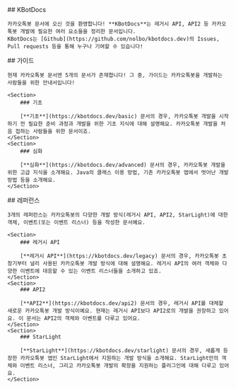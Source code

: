 <Section>
    ## KBotDocs

    카카오톡봇 문서에 오신 것을 환영합니다! **KBotDocs**는 레거시 API, API2 등 카카오톡봇 개발에 필요한 여러 요소들을 정리한 문서입니다. 
    KBotDocs는 [Github](https://github.com/nolbo/kbotdocs.dev)의 Issues, Pull requests 등을 통해 누구나 기여할 수 있습니다!
</Section>
<Section>
    ## 가이드

    현재 카카오톡봇 문서엔 5개의 문서가 존재합니다! 그 중, 가이드는 카카오톡봇을 개발하는 사람들을 위한 안내서입니다!

    <Section>
        ### 기초

        [**기초**](https://kbotdocs.dev/basic) 문서의 경우, 카카오톡봇 개발을 시작하기 전 필요한 준비 과정과 개발을 위한 기초 지식에 대해 설명해요. 카카오톡봇 개발을 처음 접하는 사람들을 위한 문서이죠.
    </Section>
    <Section>
        ### 심화

        [**심화**](https://kbotdocs.dev/advanced) 문서의 경우, 카카오톡봇 개발을 위한 고급 지식을 소개해요. Java의 클래스 이용 방법, 기존 카카오톡봇 앱에서 벗어난 개발 방법 등을 소개해요.
    </Section>
</Section>
<Section>
    ## 레퍼런스

    3개의 레퍼런스는 카카오톡봇의 다양한 개발 방식(레거시 API, API2, StarLight)에 대한 객체, 이벤트(또는 이벤트 리스너) 등을 작성한 문서예요.

    <Section>
        ### 레거시 API

        [**레거시 API**](https://kbotdocs.dev/legacy) 문서의 경우, 카카오톡봇 초창기부터 널리 사용된 카카오톡봇 개발 방식에 대해 설명해요. 레거시 API의 여러 객체와 다양한 이벤트에 대응할 수 있는 이벤트 리스너들을 소개하고 있죠.
    </Section>
    <Section>
        ### API2

        [**API2**](https://kbotdocs.dev/api2) 문서의 경우, 레거시 API를 대체할 새로운 카카오톡봇 개발 방식이예요. 현재는 레거시 API보다 API2로의 개발을 권장하고 있어요. 이 문서는 API2의 객체와 이벤트를 다루고 있어요.
    </Section>
    <Section>
        ### StarLight

        [**StarLight**](https://kbotdocs.dev/starlight) 문서의 경우, 새롭게 등장한 카카오톡봇 앱인 StarLight에서 지원하는 개발 방식을 소개해요. StarLight만의 객체와 이벤트 리스너, 그리고 카카오톡봇 개발의 확장을 지원하는 플러그인에 대해 다루고 있어요.
    </Section>
</Section>

